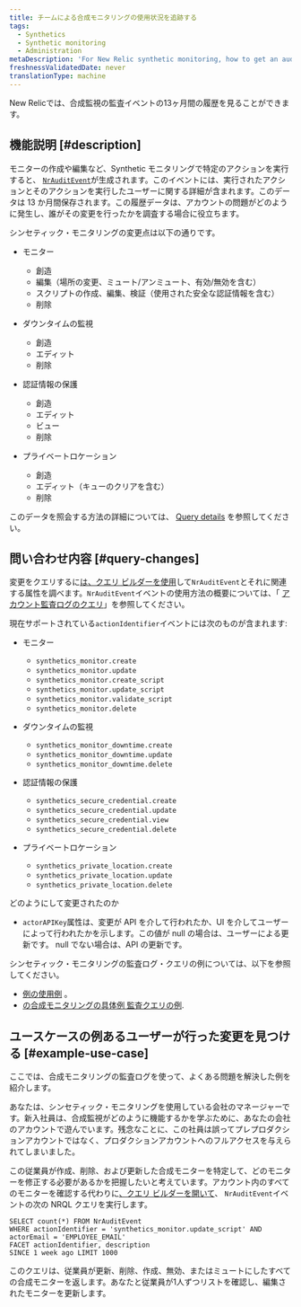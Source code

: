 ```yaml
---
title: チームによる合成モニタリングの使用状況を追跡する
tags:
  - Synthetics
  - Synthetic monitoring
  - Administration
metaDescription: 'For New Relic synthetic monitoring, how to get an audit log of changes made to your account.'
freshnessValidatedDate: never
translationType: machine
---
```


New Relicでは、合成監視の監査イベントの13ヶ月間の履歴を見ることができます。

## 機能説明 [#description]

モニターの作成や編集など、Synthetic モニタリングで特定のアクションを実行すると、 [`NrAuditEvent`](/attribute-dictionary/?event=NrAuditEvent)が生成されます。このイベントには、実行されたアクションとそのアクションを実行したユーザーに関する詳細が含まれます。このデータは 13 か月間保存されます。この履歴データは、アカウントの問題がどのように発生し、誰がその変更を行ったかを調査する場合に役立ちます。

シンセティック・モニタリングの変更点は以下の通りです。

* モニター

  * 創造
  * 編集（場所の変更、ミュート/アンミュート、有効/無効を含む）
  * スクリプトの作成、編集、検証（使用された安全な認証情報を含む）
  * 削除

* ダウンタイムの監視

  * 創造
  * エディット
  * 削除

* 認証情報の保護

  * 創造
  * エディット
  * ビュー
  * 削除

* プライベートロケーション

  * 創造
  * エディット（キューのクリアを含む）
  * 削除

このデータを照会する方法の詳細については、 [Query details](#query-changes) を参照してください。

## 問い合わせ内容 [#query-changes]

変更をクエリするに[は、クエリ ビルダーを使用](/docs/query-your-data/explore-query-data/query-builder/introduction-query-builder)して`NrAuditEvent`とそれに関連する属性を調べます。`NrAuditEvent`イベントの使用方法の概要については、「 [アカウント監査ログのクエリ](/docs/insights/use-insights-ui/manage-account-data/query-account-audit-logs-nrauditevent)」を参照してください。

現在サポートされている`actionIdentifier`イベントには次のものが含まれます:

* モニター

  * `synthetics_monitor.create`
  * `synthetics_monitor.update`
  * `synthetics_monitor.create_script`
  * `synthetics_monitor.update_script`
  * `synthetics_monitor.validate_script`
  * `synthetics_monitor.delete`

* ダウンタイムの監視

  * `synthetics_monitor_downtime.create`
  * `synthetics_monitor_downtime.update`
  * `synthetics_monitor_downtime.delete`

* 認証情報の保護

  * `synthetics_secure_credential.create`
  * `synthetics_secure_credential.update`
  * `synthetics_secure_credential.view`
  * `synthetics_secure_credential.delete`

* プライベートロケーション

  * `synthetics_private_location.create​`
  * `synthetics_private_location.update​`
  * `synthetics_private_location.delete`

どのようにして変更されたのか

* `actorAPIKey`属性は、変更が API を介して行われたか、UI を介してユーザーによって行われたかを示します。この値が null の場合は、ユーザーによる更新です。 null でない場合は、API の更新です。

シンセティック・モニタリングの監査ログ・クエリの例については、以下を参照してください。

* [例の使用例](#example-use-case) 。
* [の合成モニタリングの具体例 監査クエリの例](/docs/insights/insights-data-sources/default-data/nrauditevent-default-attributes-examples).

## ユースケースの例あるユーザーが行った変更を見つける [#example-use-case]

ここでは、合成モニタリングの監査ログを使って、よくある問題を解決した例を紹介します。

あなたは、シンセティック・モニタリングを使用している会社のマネージャーです。新入社員は、合成監視がどのように機能するかを学ぶために、あなたの会社のアカウントで遊んでいます。残念なことに、この社員は誤ってプレプロダクションアカウントではなく、プロダクションアカウントへのフルアクセスを与えられてしまいました。

この従業員が作成、削除、および更新した合成モニターを特定して、どのモニターを修正する必要があるかを把握したいと考えています。アカウント内のすべてのモニターを確認する代わりに[、クエリ ビルダーを開いて](/docs/query-your-data/explore-query-data/query-builder/introduction-query-builder)、 `NrAuditEvent`イベントの次の NRQL クエリを実行します。

```
SELECT count(*) FROM NrAuditEvent 
WHERE actionIdentifier = 'synthetics_monitor.update_script' AND
actorEmail = 'EMPLOYEE_EMAIL'
FACET actionIdentifier, description 
SINCE 1 week ago LIMIT 1000
```

このクエリは、従業員が更新、削除、作成、無効、またはミュートにしたすべての合成モニターを返します。あなたと従業員が1人ずつリストを確認し、編集されたモニターを更新します。